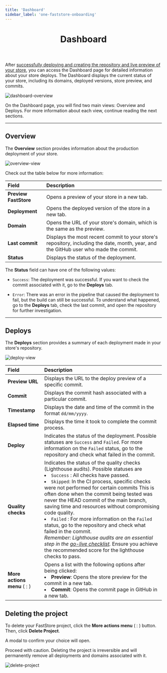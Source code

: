 ```yaml
---
title: 'Dashboard'
sidebar_label: 'one-faststore-onboarding'
---
```



<header>

# Dashboard

</header>

After [successfully deploying and creating the repository and live preview of your store](/docs/getting-started/1-faststore-onboarding/onboarding#repository-and-live-store-created), 
you can access the Dashboard page for detailed information about your store deploys. 
The Dashboard displays the current status of your store, including its domains, deployed versions, store preview, and commits.

![dashboard-overview](https://vtexhelp.vtexassets.com/assets/docs/src/dashboard-overview___56923825cfdcfc7018cbfe3a9aa726ee.gif)

On the Dashboard page, you will find two main views: Overview and Deploys. For more information about each view, continue reading the next sections.

---

## Overview

The **Overview** section provides information about the production deployment of your store.

![overview-view](https://vtexhelp.vtexassets.com/assets/docs/src/dashboard-view-overview___7b8f9c67ff14be86263514d62ae471f1.png)


Check out the table below for more information:


| Field                 | Description                                                                                                                           |
| :-------------------- | :------------------------------------------------------------------------------------------------------------------------------------ |
| **Preview FastStore** | Opens a preview of your store in a new tab.                                                                                           |
| **Deployment**        | Opens the deployed version of the store in a new tab.                                                                                 |
| **Domain**            | Opens the URL of your store's domain, which is the same as the preview.                                                               |
| **Last commit**       | Displays the most recent commit to your store's repository, including the date, month, year, and the GitHub user who made the commit. |
| **Status**            | Displays the status of the deployment.                                                                                                |

The **Status** field can have one of the following values: 
- `Success`: The deployment was successful. If you want to check the commit associated with it, go to the **Deploys** tab.

- `Error`: There was an error in the pipeline that caused the deployment to fail, but the build can still be successful. 
To understand what happened, go to the **Deploys** tab, check the last commit, and open the repository for further investigation.

--- 

## Deploys

The **Deploys** section provides a summary of each deployment made in your store's repository.

![deploy-view](https://vtexhelp.vtexassets.com/assets/docs/src/dashboard-view-deploys___e5f04f3e5613d52e4b2864ef48134608.png)

| Field                         | Description                                                                                                                  |
| :---------------------------- | :--------------------------------------------------------------------------------------------------------------------------- |
| **Preview URL**               | Displays the URL to the deploy preview of a specific commit.                                                                                          |
| **Commit**                    | Displays the commit hash associated with a particular commit.                                                                                     |
| **Timestamp**                 | Displays the date and time of the commit in the format `dd/mm/yyyy`.                                                     |
| **Elapsed time**              | Displays the time it took to complete the commit process.   |
| **Deploy**                    | Indicates the status of the deployment. Possible statuses are `Success` and `Failed`. For more information on the `Failed` status, go to the repository and check what failed in the commit.                   |
| **Quality checks**            | Indicates the status of the quality checks (Lighthouse audits). Possible statuses are <li>`Success` : All checks have passed.</li> <li>`Skipped`:  In the CI process, specific checks were not performed for certain commits This is often done when the commit being tested was never the HEAD commit of the main branch, saving time and resources without compromising code quality.</li> <li>`Failed` : For more information on the `Failed` status, go to the repository and check what failed in the commit.</li>  *Remember: Lighthouse audits are an essential step in the [go-live checklist](/docs/go-live/overview#go-live-checklist).* Ensure you achieve the recommended score for the lighthouse checks to pass.                     |
| **More actions menu** (`⋮`)    | Opens a list with the following options after being clicked: <li>**Preview**: Opens the store preview for the commit in a new tab.</li>  <li>**Commit**: Opens the commit page in GitHub in a new tab.</li>                   |




## Deleting the project

To delete your FastStore project, click the **More actions menu** (`⋮`) button. Then, click **Delete Project**.

A modal to confirm your choice will open.

<Callout type="warning" emoji="⚠️">
 Proceed with caution. Deleting the project is irreversible and will permanently remove all deployments and domains associated with it.
</Callout>

![delete-project](https://vtexhelp.vtexassets.com/assets/docs/src/dashboard-delete-project___46d68be9204ce3948c1785235aeae59f.gif)
